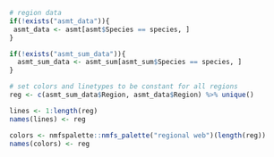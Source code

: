 ```r
# region data
if(!exists("asmt_data")){
 asmt_data <- asmt[asmt$Species == species, ] 
}

if(!exists("asmt_sum_data")){
  asmt_sum_data <- asmt_sum[asmt_sum$Species == species, ]  
}

# set colors and linetypes to be constant for all regions
reg <- c(asmt_sum_data$Region, asmt_data$Region) %>% unique()

lines <- 1:length(reg)
names(lines) <- reg

colors <- nmfspalette::nmfs_palette("regional web")(length(reg))
names(colors) <- reg

```
